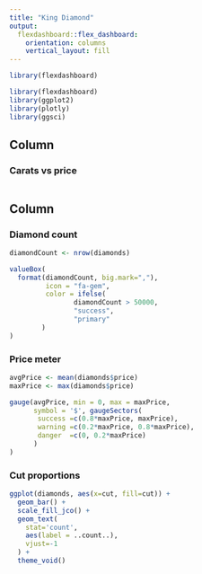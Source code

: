 ```yaml
---
title: "King Diamond"
output: 
  flexdashboard::flex_dashboard:
    orientation: columns
    vertical_layout: fill
---
```


```r
library(flexdashboard)
```

```r
library(flexdashboard)
library(ggplot2)
library(plotly)
library(ggsci)
```


Column {data-width=650}
-----------------------------------------------------------------------

### Carats vs price

```r

```

Column {data-width=350}
-----------------------------------------------------------------------

### Diamond count

```r
diamondCount <- nrow(diamonds)

valueBox(
  format(diamondCount, big.mark=","), 
         icon = "fa-gem",
         color = ifelse(
                diamondCount > 50000, 
                "success", 
                "primary"
        )
)
```

### Price meter

```r
avgPrice <- mean(diamonds$price)
maxPrice <- max(diamonds$price)

gauge(avgPrice, min = 0, max = maxPrice, 
      symbol = '$', gaugeSectors(
       success =c(0.8*maxPrice, maxPrice), 
       warning =c(0.2*maxPrice, 0.8*maxPrice), 
       danger  =c(0, 0.2*maxPrice)
      )
)

```

### Cut proportions

```r
ggplot(diamonds, aes(x=cut, fill=cut)) + 
  geom_bar() + 
  scale_fill_jco() + 
  geom_text(
    stat='count', 
    aes(label = ..count..), 
    vjust=-1
  ) +
  theme_void()
```


